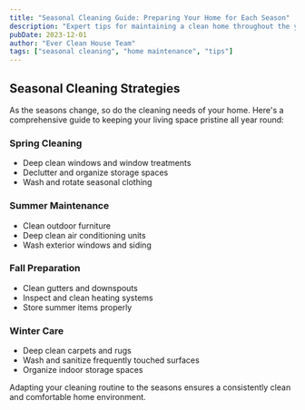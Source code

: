 ```yaml
---
title: "Seasonal Cleaning Guide: Preparing Your Home for Each Season"
description: "Expert tips for maintaining a clean home throughout the year"
pubDate: 2023-12-01
author: "Ever Clean House Team"
tags: ["seasonal cleaning", "home maintenance", "tips"]
---
```


## Seasonal Cleaning Strategies

As the seasons change, so do the cleaning needs of your home. Here's a comprehensive guide to keeping your living space pristine all year round:

### Spring Cleaning
- Deep clean windows and window treatments
- Declutter and organize storage spaces
- Wash and rotate seasonal clothing

### Summer Maintenance
- Clean outdoor furniture
- Deep clean air conditioning units
- Wash exterior windows and siding

### Fall Preparation
- Clean gutters and downspouts
- Inspect and clean heating systems
- Store summer items properly

### Winter Care
- Deep clean carpets and rugs
- Wash and sanitize frequently touched surfaces
- Organize indoor storage spaces

Adapting your cleaning routine to the seasons ensures a consistently clean and comfortable home environment.
